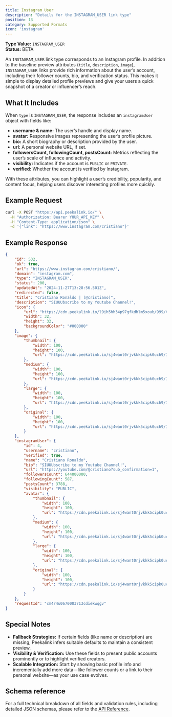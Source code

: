 ```yaml
---
title: Instagram User
description: "Details for the INSTAGRAM_USER link type"
position: 13
category: Supported Formats
icon: 'instagram'
---
```


**Type Value:** `INSTAGRAM_USER`  
**Status:** BETA

An `INSTAGRAM_USER` link type corresponds to an Instagram profile. In addition to the baseline preview attributes (`title`, `description`, `image`), `INSTAGRAM_USER` links provide rich information about the user’s account, including their follower counts, bio, and verification status. This makes it simple to display detailed profile previews and give your users a quick snapshot of a creator or influencer’s reach.

## What It Includes

When `type` is `INSTAGRAM_USER`, the response includes an `instagramUser` object with fields like:

- **username & name:** The user’s handle and display name.
- **avatar:** Responsive images representing the user’s profile picture.
- **bio:** A short biography or description provided by the user.
- **url:** A personal website URL, if set.
- **followersCount, followingCount, postsCount:** Metrics reflecting the user’s scale of influence and activity.
- **visibility:** Indicates if the account is `PUBLIC` or `PRIVATE`.
- **verified:** Whether the account is verified by Instagram.

With these attributes, you can highlight a user’s credibility, popularity, and content focus, helping users discover interesting profiles more quickly.

## Example Request

```bash
curl -X POST "https://api.peekalink.io/" \
  -H "Authorization: Bearer YOUR_API_KEY" \
  -H "Content-Type: application/json" \
  -d '{"link": "https://www.instagram.com/cristiano"}'
```

## Example Response

```json
{
    "id": 532,
    "ok": true,
    "url": "https://www.instagram.com/cristiano/",
    "domain": "instagram.com",
    "type": "INSTAGRAM_USER",
    "status": 200,
    "updatedAt": "2024-11-27T13:28:56.501Z",
    "redirected": false,
    "title": "Cristiano Ronaldo | (@cristiano)",
    "description": "SIUUUbscribe to my Youtube Channel!",
    "icon": {
        "url": "https://cdn.peekalink.io/l9ih5hh34p97gfkdhlm5xoub/999/VsNE-OHk_8a.png",
        "width": 32,
        "height": 32,
        "backgroundColor": "#000000"
    },
    "image": {
        "thumbnail": {
            "width": 100,
            "height": 100,
            "url": "https://cdn.peekalink.io/sj4want0rjvkkk5cipk0uch9/1310/278931269_360124899498969_9006978846103417088_n.jpeg"
        },
        "medium": {
            "width": 100,
            "height": 100,
            "url": "https://cdn.peekalink.io/sj4want0rjvkkk5cipk0uch9/1310/278931269_360124899498969_9006978846103417088_n.jpeg"
        },
        "large": {
            "width": 100,
            "height": 100,
            "url": "https://cdn.peekalink.io/sj4want0rjvkkk5cipk0uch9/1310/278931269_360124899498969_9006978846103417088_n.jpeg"
        },
        "original": {
            "width": 100,
            "height": 100,
            "url": "https://cdn.peekalink.io/sj4want0rjvkkk5cipk0uch9/1310/278931269_360124899498969_9006978846103417088_n.jpeg"
        }
    },
    "instagramUser": {
        "id": 4,
        "username": "cristiano",
        "verified": true,
        "name": "Cristiano Ronaldo",
        "bio": "SIUUUbscribe to my Youtube Channel!",
        "url": "https://youtube.com/@cristiano?sub_confirmation=1",
        "followersCount": 644000000,
        "followingCount": 587,
        "postsCount": 3788,
        "visibility": "PUBLIC",
        "avatar": {
            "thumbnail": {
                "width": 100,
                "height": 100,
                "url": "https://cdn.peekalink.io/sj4want0rjvkkk5cipk0uch9/1310/278931269_360124899498969_9006978846103417088_n.jpeg"
            },
            "medium": {
                "width": 100,
                "height": 100,
                "url": "https://cdn.peekalink.io/sj4want0rjvkkk5cipk0uch9/1310/278931269_360124899498969_9006978846103417088_n.jpeg"
            },
            "large": {
                "width": 100,
                "height": 100,
                "url": "https://cdn.peekalink.io/sj4want0rjvkkk5cipk0uch9/1310/278931269_360124899498969_9006978846103417088_n.jpeg"
            },
            "original": {
                "width": 100,
                "height": 100,
                "url": "https://cdn.peekalink.io/sj4want0rjvkkk5cipk0uch9/1310/278931269_360124899498969_9006978846103417088_n.jpeg"
            }
        }
    },
    "requestId": "cm4r4u0670003713cdiekwqgv"
}
```

## Special Notes

- **Fallback Strategies:** If certain fields (like name or description) are missing, Peekalink infers suitable defaults to maintain a consistent preview.
- **Visibility & Verification:** Use these fields to present public accounts prominently or to highlight verified creators.
- **Scalable Integration:** Start by showing basic profile info and incrementally add more data—like follower counts or a link to their personal website—as your use case evolves.

## Schema reference

For a full technical breakdown of all fields and validation rules, including detailed JSON schemas, please refer to the [API Reference](/api-reference/).
